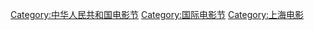 [[Category:中华人民共和国电影节|Category:中华人民共和国电影节]]
[[Category:国际电影节|Category:国际电影节]]
[[Category:上海电影|Category:上海电影]]